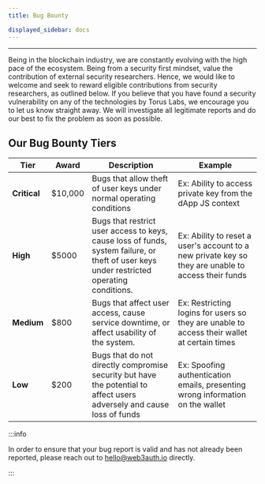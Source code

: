 ```yaml
---
title: Bug Bounty

displayed_sidebar: docs
---
```


---

Being in the blockchain industry, we are constantly evolving with the high pace of the ecosystem. Being from a security first mindset, value the
contribution of external security researchers. Hence, we would like to welcome and seek to reward eligible contributions from security researchers, as
outlined below. If you believe that you have found a security vulnerability on any of the technologies by Torus Labs, we encourage you to let us know
straight away. We will investigate all legitimate reports and do our best to fix the problem as soon as possible.

## Our Bug Bounty Tiers

| Tier         | Award   | Description                                                                                                                               | Example                                                                                             |
| ------------ | ------- | ----------------------------------------------------------------------------------------------------------------------------------------- | --------------------------------------------------------------------------------------------------- |
| **Critical** | $10,000 | Bugs that allow theft of user keys under normal operating conditions                                                                      | Ex: Ability to access private key from the dApp JS context                                          |
| **High**     | $5000   | Bugs that restrict user access to keys, cause loss of funds, system failure, or theft of user keys under restricted operating conditions. | Ex: Ability to reset a user's account to a new private key so they are unable to access their funds |
| **Medium**   | $800    | Bugs that affect user access, cause service downtime, or affect usability of the system.                                                  | Ex: Restricting logins for users so they are unable to access their wallet at certain times         |
| **Low**      | $200    | Bugs that do not directly compromise security but have the potential to affect users adversely and cause loss of funds                    | Ex: Spoofing authentication emails, presenting wrong information on the wallet                      |

:::info

In order to ensure that your bug report is valid and has not already been reported, please reach out to hello@web3auth.io directly.

:::
